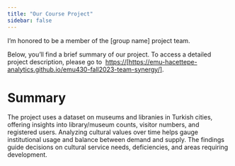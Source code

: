 ```yaml
---
title: "Our Course Project"
sidebar: false 
---
```


I'm honored to be a member of the \[group name\] project team.

Below, you'll find a brief summary of our project. To access a detailed project description, please go to  [https://\[](https://emu-hacettepe-analytics.github.io/emu430-fall2023-OsmanBOLAT/project.html#0)<https://emu-hacettepe-analytics.github.io/emu430-fall2023-team-synergy/>[\]](https://emu-hacettepe-analytics.github.io/emu430-fall2023-OsmanBOLAT/project.html#0).

# **Summary**

The project uses a dataset on museums and libranies in Turkish cities, offering insights into library/museum counts, visitor numbers, and registered users. Analyzing cultural values over time helps gauge institutional usage and balance between demand and supply. The findings guide decisions on cultural service needs, deficiencies, and areas requiring development.
